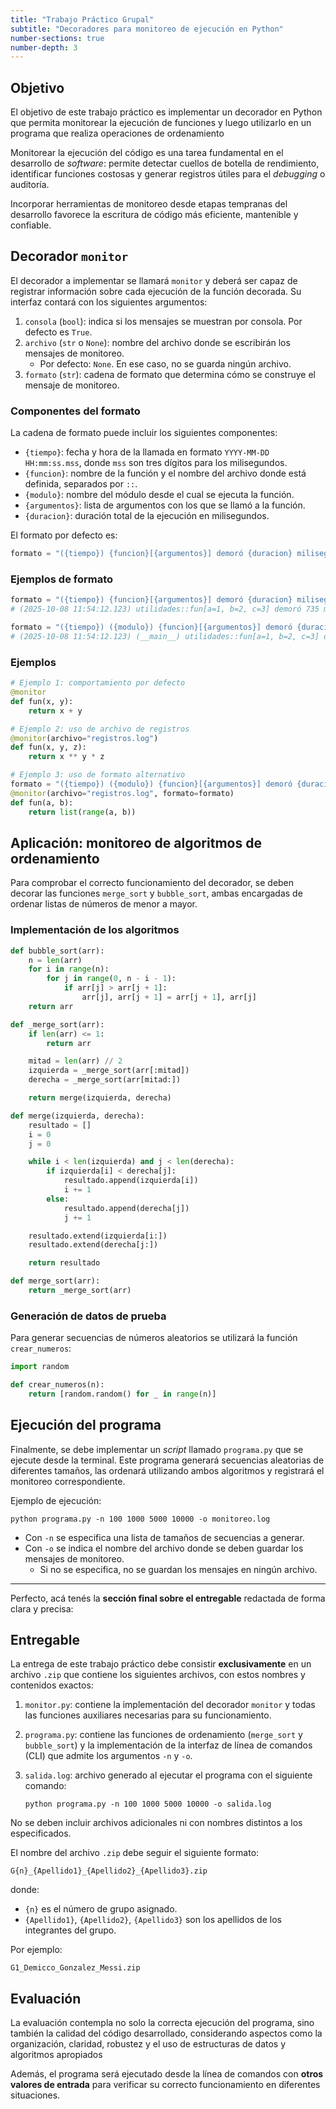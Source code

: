 ```yaml
---
title: "Trabajo Práctico Grupal"
subtitle: "Decoradores para monitoreo de ejecución en Python"
number-sections: true
number-depth: 3
---
```


## Objetivo

El objetivo de este trabajo práctico es implementar un decorador en Python que permita
monitorear la ejecución de funciones y luego utilizarlo en un programa que realiza operaciones de
ordenamiento

Monitorear la ejecución del código es una tarea fundamental en el desarrollo de _software_:
permite detectar cuellos de botella de rendimiento, identificar funciones costosas y generar
registros útiles para el _debugging_ o auditoría.

Incorporar herramientas de monitoreo desde etapas tempranas del desarrollo favorece la escritura de
código más eficiente, mantenible y confiable.

## Decorador `monitor`

El decorador a implementar se llamará `monitor` y deberá ser capaz de registrar información sobre
cada ejecución de la función decorada. Su interfaz contará con los siguientes argumentos:

1. `consola` (`bool`): indica si los mensajes se muestran por consola. Por defecto es `True`.
1. `archivo` (`str` o `None`): nombre del archivo donde se escribirán los mensajes de monitoreo.
   * Por defecto: `None`. En ese caso, no se guarda ningún archivo.
3. `formato` (`str`): cadena de formato que determina cómo se construye el mensaje de monitoreo.

### Componentes del formato

La cadena de formato puede incluir los siguientes componentes:

* `{tiempo}`: fecha y hora de la llamada en formato `YYYY-MM-DD HH:mm:ss.mss`, donde `mss` son tres dígitos para los milisegundos.
* `{funcion}`: nombre de la función y el nombre del archivo donde está definida, separados por `::`.
* `{modulo}`: nombre del módulo desde el cual se ejecuta la función.
* `{argumentos}`: lista de argumentos con los que se llamó a la función.
* `{duracion}`: duración total de la ejecución en milisegundos.

El formato por defecto es:

```python
formato = "({tiempo}) {funcion}[{argumentos}] demoró {duracion} milisegundos."
```

### Ejemplos de formato

```python
formato = "({tiempo}) {funcion}[{argumentos}] demoró {duracion} milisegundos."
# (2025-10-08 11:54:12.123) utilidades::fun[a=1, b=2, c=3] demoró 735 milisegundos.

formato = "({tiempo}) ({modulo}) {funcion}[{argumentos}] demoró {duracion} milisegundos."
# (2025-10-08 11:54:12.123) (__main__) utilidades::fun[a=1, b=2, c=3] demoró 735 milisegundos.
```

### Ejemplos

```python
# Ejemplo 1: comportamiento por defecto
@monitor
def fun(x, y):
    return x + y

# Ejemplo 2: uso de archivo de registros
@monitor(archivo="registros.log")
def fun(x, y, z):
    return x ** y * z

# Ejemplo 3: uso de formato alternativo
formato = "({tiempo}) ({modulo}) {funcion}[{argumentos}] demoró {duracion} milisegundos."
@monitor(archivo="registros.log", formato=formato)
def fun(a, b):
    return list(range(a, b))
```

## Aplicación: monitoreo de algoritmos de ordenamiento

Para comprobar el correcto funcionamiento del decorador,
se deben decorar las funciones `merge_sort` y `bubble_sort`, ambas encargadas de ordenar listas de
números de menor a mayor.

### Implementación de los algoritmos

```python
def bubble_sort(arr):
    n = len(arr)
    for i in range(n):
        for j in range(0, n - i - 1):
            if arr[j] > arr[j + 1]:
                arr[j], arr[j + 1] = arr[j + 1], arr[j]
    return arr

def _merge_sort(arr):
    if len(arr) <= 1:
        return arr

    mitad = len(arr) // 2
    izquierda = _merge_sort(arr[:mitad])
    derecha = _merge_sort(arr[mitad:])

    return merge(izquierda, derecha)

def merge(izquierda, derecha):
    resultado = []
    i = 0
    j = 0

    while i < len(izquierda) and j < len(derecha):
        if izquierda[i] < derecha[j]:
            resultado.append(izquierda[i])
            i += 1
        else:
            resultado.append(derecha[j])
            j += 1

    resultado.extend(izquierda[i:])
    resultado.extend(derecha[j:])

    return resultado

def merge_sort(arr):
    return _merge_sort(arr)
```

### Generación de datos de prueba

Para generar secuencias de números aleatorios se utilizará la función `crear_numeros`:

```python
import random

def crear_numeros(n):
    return [random.random() for _ in range(n)]
```

## Ejecución del programa

Finalmente, se debe implementar un _script_ llamado `programa.py` que se ejecute desde la terminal.
Este programa generará secuencias aleatorias de diferentes tamaños, las ordenará utilizando ambos
algoritmos y registrará el monitoreo correspondiente.

Ejemplo de ejecución:

```shell
python programa.py -n 100 1000 5000 10000 -o monitoreo.log
```

* Con `-n` se especifica una lista de tamaños de secuencias a generar.
* Con `-o` se indica el nombre del archivo donde se deben guardar los mensajes de monitoreo.
    * Si no se especifica, no se guardan los mensajes en ningún archivo.

---

Perfecto, acá tenés la **sección final sobre el entregable** redactada de forma clara y precisa:

## Entregable

La entrega de este trabajo práctico debe consistir **exclusivamente** en un archivo `.zip` que
contiene los siguientes archivos, con estos nombres y contenidos exactos:

1. `monitor.py`: contiene la implementación del decorador `monitor` y todas las funciones auxiliares
necesarias para su funcionamiento.
2. `programa.py`: contiene las funciones de ordenamiento (`merge_sort` y `bubble_sort`) y la
implementación de la interfaz de línea de comandos (CLI) que admite los argumentos `-n` y `-o`.
3. `salida.log`: archivo generado al ejecutar el programa con el siguiente comando:

    ```shell
    python programa.py -n 100 1000 5000 10000 -o salida.log
    ```

No se deben incluir archivos adicionales ni con nombres distintos a los especificados.

El nombre del archivo `.zip` debe seguir el siguiente formato:

```
G{n}_{Apellido1}_{Apellido2}_{Apellido3}.zip
```

donde:

* `{n}` es el número de grupo asignado.
* `{Apellido1}`, `{Apellido2}`, `{Apellido3}` son los apellidos de los integrantes del grupo.

Por ejemplo:

```
G1_Demicco_Gonzalez_Messi.zip
```

## Evaluación

La evaluación contempla no solo la correcta ejecución del programa, sino también la calidad del
código desarrollado, considerando aspectos como la organización, claridad, robustez y el uso de
estructuras de datos y algoritmos apropiados

Además, el programa será ejecutado desde la línea de comandos con
**otros valores de entrada** para verificar su correcto funcionamiento en diferentes situaciones.

